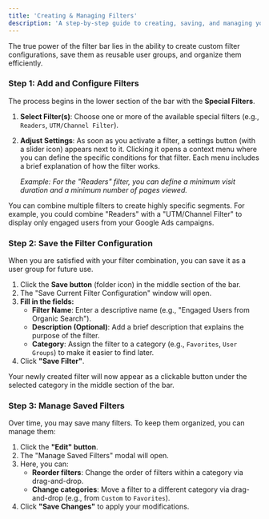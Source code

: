 ```yaml
---
title: 'Creating & Managing Filters'
description: 'A step-by-step guide to creating, saving, and managing your own user groups.'
---
```


The true power of the filter bar lies in the ability to create custom filter configurations, save them as reusable user groups, and organize them efficiently.

### Step 1: Add and Configure Filters

The process begins in the lower section of the bar with the **Special Filters**.

1.  **Select Filter(s)**: Choose one or more of the available special filters (e.g., `Readers`, `UTM/Channel Filter`).
2.  **Adjust Settings**: As soon as you activate a filter, a settings button (with a slider icon) appears next to it. Clicking it opens a context menu where you can define the specific conditions for that filter. Each menu includes a brief explanation of how the filter works.

    *Example: For the "Readers" filter, you can define a minimum visit duration and a minimum number of pages viewed.*

You can combine multiple filters to create highly specific segments. For example, you could combine "Readers" with a "UTM/Channel Filter" to display only engaged users from your Google Ads campaigns.

### Step 2: Save the Filter Configuration

When you are satisfied with your filter combination, you can save it as a user group for future use.

1.  Click the **Save button** (folder icon) in the middle section of the bar.
2.  The "Save Current Filter Configuration" window will open.
3.  **Fill in the fields:**
    *   **Filter Name**: Enter a descriptive name (e.g., "Engaged Users from Organic Search").
    *   **Description (Optional)**: Add a brief description that explains the purpose of the filter.
    *   **Category**: Assign the filter to a category (e.g., `Favorites`, `User Groups`) to make it easier to find later.
4.  Click **"Save Filter"**.

Your newly created filter will now appear as a clickable button under the selected category in the middle section of the bar.

### Step 3: Manage Saved Filters

Over time, you may save many filters. To keep them organized, you can manage them:

1.  Click the **"Edit" button**.
2.  The "Manage Saved Filters" modal will open.
3.  Here, you can:
    *   **Reorder filters**: Change the order of filters within a category via drag-and-drop.
    *   **Change categories**: Move a filter to a different category via drag-and-drop (e.g., from `Custom` to `Favorites`).
4.  Click **"Save Changes"** to apply your modifications.